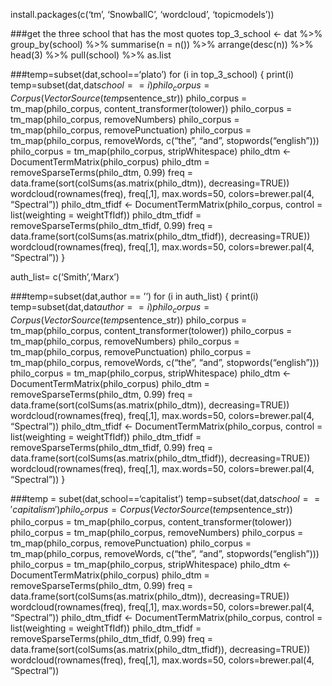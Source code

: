 install.packages(c('tm', 'SnowballC', 'wordcloud', 'topicmodels'))

###get the three school that has the most quotes
top_3_school <- dat %>% 
  group_by(school) %>% 
  summarise(n = n()) %>% 
  arrange(desc(n)) %>% 
  head(3) %>%
  pull(school) %>% 
  as.list

###temp=subset(dat,school=='plato')
for (i in top_3_school) {
      print(i)
      temp=subset(dat,dat$school==i)
      philo_corpus = Corpus(VectorSource(temp$sentence_str))
      philo_corpus = tm_map(philo_corpus, content_transformer(tolower))
      philo_corpus = tm_map(philo_corpus, removeNumbers)
      philo_corpus = tm_map(philo_corpus, removePunctuation)
      philo_corpus = tm_map(philo_corpus, removeWords, c("the", "and", stopwords("english")))
      philo_corpus =  tm_map(philo_corpus, stripWhitespace)
      philo_dtm <- DocumentTermMatrix(philo_corpus)
      philo_dtm = removeSparseTerms(philo_dtm, 0.99)
      freq = data.frame(sort(colSums(as.matrix(philo_dtm)), decreasing=TRUE))
      wordcloud(rownames(freq), freq[,1], max.words=50, colors=brewer.pal(4, "Spectral"))
      philo_dtm_tfidf <- DocumentTermMatrix(philo_corpus, control = list(weighting = weightTfIdf))
      philo_dtm_tfidf = removeSparseTerms(philo_dtm_tfidf, 0.99)
      freq = data.frame(sort(colSums(as.matrix(philo_dtm_tfidf)), decreasing=TRUE))
      wordcloud(rownames(freq), freq[,1], max.words=50, colors=brewer.pal(4, "Spectral"))
}

auth_list= c('Smith','Marx')

###temp=subset(dat,author == '')
for (i in auth_list) {
      print(i)
      temp=subset(dat,dat$author==i)
      philo_corpus = Corpus(VectorSource(temp$sentence_str))
      philo_corpus = tm_map(philo_corpus, content_transformer(tolower))
      philo_corpus = tm_map(philo_corpus, removeNumbers)
      philo_corpus = tm_map(philo_corpus, removePunctuation)
      philo_corpus = tm_map(philo_corpus, removeWords, c("the", "and", stopwords("english")))
      philo_corpus =  tm_map(philo_corpus, stripWhitespace)
      philo_dtm <- DocumentTermMatrix(philo_corpus)
      philo_dtm = removeSparseTerms(philo_dtm, 0.99)
      freq = data.frame(sort(colSums(as.matrix(philo_dtm)), decreasing=TRUE))
      wordcloud(rownames(freq), freq[,1], max.words=50, colors=brewer.pal(4, "Spectral"))
      philo_dtm_tfidf <- DocumentTermMatrix(philo_corpus, control = list(weighting = weightTfIdf))
      philo_dtm_tfidf = removeSparseTerms(philo_dtm_tfidf, 0.99)
      freq = data.frame(sort(colSums(as.matrix(philo_dtm_tfidf)), decreasing=TRUE))
      wordcloud(rownames(freq), freq[,1], max.words=50, colors=brewer.pal(4, "Spectral"))
}

###temp = subet(dat,school=='capitalist')
      temp=subset(dat,dat$school=='capitalism')
      philo_corpus = Corpus(VectorSource(temp$sentence_str))
      philo_corpus = tm_map(philo_corpus, content_transformer(tolower))
      philo_corpus = tm_map(philo_corpus, removeNumbers)
      philo_corpus = tm_map(philo_corpus, removePunctuation)
      philo_corpus = tm_map(philo_corpus, removeWords, c("the", "and", stopwords("english")))
      philo_corpus =  tm_map(philo_corpus, stripWhitespace)
      philo_dtm <- DocumentTermMatrix(philo_corpus)
      philo_dtm = removeSparseTerms(philo_dtm, 0.99)
      freq = data.frame(sort(colSums(as.matrix(philo_dtm)), decreasing=TRUE))
      wordcloud(rownames(freq), freq[,1], max.words=50, colors=brewer.pal(4, "Spectral"))
      philo_dtm_tfidf <- DocumentTermMatrix(philo_corpus, control = list(weighting = weightTfIdf))
      philo_dtm_tfidf = removeSparseTerms(philo_dtm_tfidf, 0.99)
      freq = data.frame(sort(colSums(as.matrix(philo_dtm_tfidf)), decreasing=TRUE))
      wordcloud(rownames(freq), freq[,1], max.words=50, colors=brewer.pal(4, "Spectral"))
